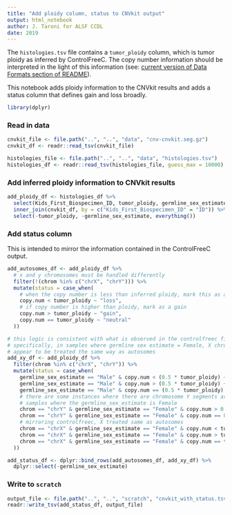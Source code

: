```yaml
---
title: "Add ploidy column, status to CNVkit output"
output: html_notebook
author: J. Taroni for ALSF CCDL
date: 2019
---
```


The `histologies.tsv` file contains a `tumor_ploidy` column, which is tumor ploidy as inferred by ControlFreeC.
The copy number information should be interpreted in the light of this information (see: [current version of Data Formats section of README](https://github.com/AlexsLemonade/OpenPBTA-analysis/tree/390f1e08e481da5ec0b2c62d886d5fd298bbf017#data-formats)).

This notebook adds ploidy information to the CNVkit results and adds a status column that defines gain and loss broadly.

```r
library(dplyr)
```

### Read in data

```r
cnvkit_file <- file.path("..", "..", "data", "cnv-cnvkit.seg.gz")
cnvkit_df <- readr::read_tsv(cnvkit_file)
```

```r
histologies_file <- file.path("..", "..", "data", "histologies.tsv")
histologies_df <- readr::read_tsv(histologies_file, guess_max = 10000)
```

### Add inferred ploidy information to CNVkit results

```r
add_ploidy_df <- histologies_df %>%
  select(Kids_First_Biospecimen_ID, tumor_ploidy, germline_sex_estimate) %>%
  inner_join(cnvkit_df, by = c("Kids_First_Biospecimen_ID" = "ID")) %>%
  select(-tumor_ploidy, -germline_sex_estimate, everything())
```

### Add status column

This is intended to mirror the information contained in the ControlFreeC output.

```r
add_autosomes_df <- add_ploidy_df %>%
  # x and y chromosomes must be handled differently
  filter(!(chrom %in% c("chrX", "chrY"))) %>%
  mutate(status = case_when(
    # when the copy number is less than inferred ploidy, mark this as a loss
    copy.num < tumor_ploidy ~ "loss",
    # if copy number is higher than ploidy, mark as a gain
    copy.num > tumor_ploidy ~ "gain",
    copy.num == tumor_ploidy ~ "neutral"
  ))

# this logic is consistent with what is observed in the controlfreec file
# specifically, in samples where germline sex estimate = Female, X chromosomes
# appear to be treated the same way as autosomes
add_xy_df <- add_ploidy_df %>%
  filter(chrom %in% c("chrX", "chrY")) %>%  
  mutate(status = case_when(
    germline_sex_estimate == "Male" & copy.num < (0.5 * tumor_ploidy) ~ "loss",
    germline_sex_estimate == "Male" & copy.num > (0.5 * tumor_ploidy) ~ "gain",
    germline_sex_estimate == "Male" & copy.num == (0.5 * tumor_ploidy) ~ "neutral",
    # there are some instances where there are chromosome Y segments are in
    # samples where the germline_sex_estimate is Female
    chrom == "chrY" & germline_sex_estimate == "Female" & copy.num > 0 ~ "unknown",
    chrom == "chrY" & germline_sex_estimate == "Female" & copy.num == 0 ~ "neutral",
    # mirroring controlfreec, X treated same as autosomes
    chrom == "chrX" & germline_sex_estimate == "Female" & copy.num < tumor_ploidy ~ "loss",
    chrom == "chrX" & germline_sex_estimate == "Female" & copy.num > tumor_ploidy ~ "gain",
    chrom == "chrX" & germline_sex_estimate == "Female" & copy.num == tumor_ploidy ~ "neutral"
  ))

add_status_df <- dplyr::bind_rows(add_autosomes_df, add_xy_df) %>%
  dplyr::select(-germline_sex_estimate)
```

### Write to `scratch`

```r
output_file <- file.path("..", "..", "scratch", "cnvkit_with_status.tsv")
readr::write_tsv(add_status_df, output_file)
```
